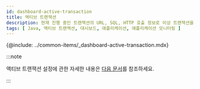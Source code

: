 ```yaml
---
id: dashboard-active-transaction
title: 액티브 트랜잭션
description: 현재 진행 중인 트랜잭션의 URL, SQL, HTTP 호출 정보로 이상 트랜잭션을 신속하게 파악할 수 있으며, 상세 트레이스를 통해서 지연 구간을 상세하게 분석할 수 있습니다.
tags: [ Java, 액티브 트랜잭션, 대시보드, 애플리케이션, 애플리케이션 모니터링 ]
---
```


{@include: ../common-items/_dashboard-active-transaction.mdx}  

:::note

액티브 트랜잭션 설정에 관한 자세한 내용은 [다음 문서](active-transactions)를 참조하세요.

:::